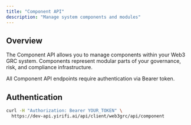 ```yaml
---
title: "Component API"
description: "Manage system components and modules"
---
```


## Overview

The Component API allows you to manage components within your Web3 GRC system. Components represent modular parts of your governance, risk, and compliance infrastructure.

<Note>
  All Component API endpoints require authentication via Bearer token.
</Note>

## Authentication

```bash
curl -H "Authorization: Bearer YOUR_TOKEN" \
  https://dev-api.yirifi.ai/api/client/web3grc/api/component